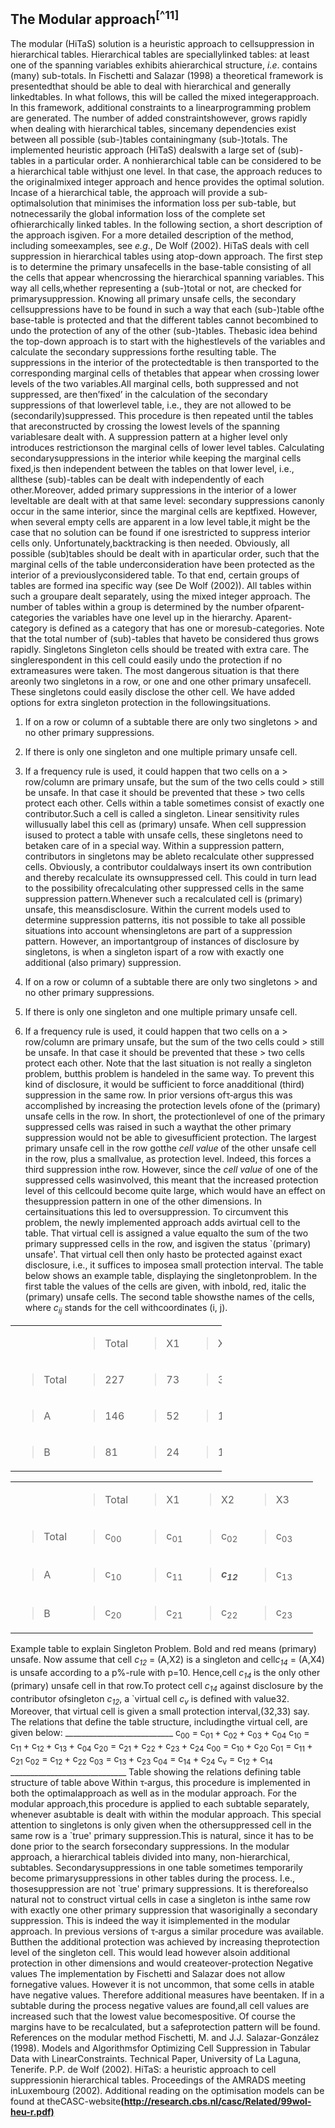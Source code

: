 ## The Modular approach^[^11]^
The modular (HiTaS) solution is a heuristic approach to cellsuppression in hierarchical tables. Hierarchical tables are speciallylinked tables: at least one of the spanning variables exhibits ahierarchical structure, *i.e*. contains (many) sub-totals.
In Fischetti and Salazar (1998) a theoretical framework is presentedthat should be able to deal with hierarchical and generally linkedtables. In what follows, this will be called the mixed integerapproach. In this framework, additional constraints to a linearprogramming problem are generated. The number of added constraintshowever, grows rapidly when dealing with hierarchical tables, sincemany dependencies exist between all possible (sub-)tables containingmany (sub-)totals. The implemented heuristic approach (HiTaS) dealswith a large set of (sub)-tables in a particular order. A nonhierarchical table can be considered to be a hierarchical table withjust one level. In that case, the approach reduces to the originalmixed integer approach and hence provides the optimal solution. Incase of a hierarchical table, the approach will provide a sub-optimalsolution that minimises the information loss per sub-table, but notnecessarily the global information loss of the complete set ofhierarchically linked tables.
In the following section, a short description of the approach isgiven. For a more detailed description of the method, including someexamples, see *e.g*., De Wolf (2002).
HiTaS deals with cell suppression in hierarchical tables using atop-down approach. The first step is to determine the primary unsafecells in the base-table consisting of all the cells that appear whencrossing the hierarchical spanning variables. This way all cells,whether representing a (sub-)total or not, are checked for primarysuppression. Knowing all primary unsafe cells, the secondary cellsuppressions have to be found in such a way that each (sub-)table ofthe base-table is protected and that the different tables cannot becombined to undo the protection of any of the other (sub-)tables. Thebasic idea behind the top-down approach is to start with the highestlevels of the variables and calculate the secondary suppressions forthe resulting table. The suppressions in the interior of the protectedtable is then transported to the corresponding marginal cells of thetables that appear when crossing lower levels of the two variables.All marginal cells, both suppressed and not suppressed, are then'fixed' in the calculation of the secondary suppressions of that lowerlevel table, i.e., they are not allowed to be (secondarily)suppressed. This procedure is then repeated until the tables that areconstructed by crossing the lowest levels of the spanning variablesare dealt with.
A suppression pattern at a higher level only introduces restrictionson the marginal cells of lower level tables. Calculating secondarysuppressions in the interior while keeping the marginal cells fixed,is then independent between the tables on that lower level, i.e., allthese (sub)-tables can be dealt with independently of each other.Moreover, added primary suppressions in the interior of a lower leveltable are dealt with at that same level: secondary suppressions canonly occur in the same interior, since the marginal cells are keptfixed.
However, when several empty cells are apparent in a low level table,it might be the case that no solution can be found if one isrestricted to suppress interior cells only. Unfortunately,backtracking is then needed.
Obviously, all possible (sub)tables should be dealt with in aparticular order, such that the marginal cells of the table underconsideration have been protected as the interior of a previouslyconsidered table. To that end, certain groups of tables are formed ina specific way (see De Wolf (2002)). All tables within such a groupare dealt separately, using the mixed integer approach.
The number of tables within a group is determined by the number ofparent-categories the variables have one level up in the hierarchy. Aparent-category is defined as a category that has one or moresub-categories. Note that the total number of (sub)-tables that haveto be considered thus grows rapidly.
Singletons
Singleton cells should be treated with extra care. The singlerespondent in this cell could easily undo the protection if no extrameasures were taken. The most dangerous situation is that there areonly two singletons in a row, or one and one other primary unsafecell. These singletons could easily disclose the other cell.
We have added options for extra singleton protection in the followingsituations.

1.  If on a row or column of a subtable there are only two singletons
    > and no other primary suppressions.

2.  If there is only one singleton and one multiple primary unsafe cell.

3.  If a frequency rule is used, it could happen that two cells on a
    > row/column are primary unsafe, but the sum of the two cells could
    > still be unsafe. In that case it should be prevented that these
    > two cells protect each other.
Cells within a table sometimes consist of exactly one contributor.Such a cell is called a singleton. Linear sensitivity rules willusually label this cell as (primary) unsafe. When cell suppression isused to protect a table with unsafe cells, these singletons need to betaken care of in a special way.
Within a suppression pattern, contributors in singletons may be ableto recalculate other suppressed cells. Obviously, a contributor couldalways insert its own contribution and thereby recalculate its ownsuppressed cell. This could in turn lead to the possibility ofrecalculating other suppressed cells in the same suppression pattern.Whenever such a recalculated cell is (primary) unsafe, this meansdisclosure.
Within the current models used to determine suppression patterns, itis not possible to take all possible situations into account whensingletons are part of a suppression pattern. However, an importantgroup of instances of disclosure by singletons, is when a singleton ispart of a row with exactly one additional (also primary) suppression.

1.  If on a row or column of a subtable there are only two singletons
    > and no other primary suppressions.

2.  If there is only one singleton and one multiple primary unsafe cell.

3.  If a frequency rule is used, it could happen that two cells on a
    > row/column are primary unsafe, but the sum of the two cells could
    > still be unsafe. In that case it should be prevented that these
    > two cells protect each other.
Note that the last situation is not really a singleton problem, butthis problem is handeled in the same way.
To prevent this kind of disclosure, it would be sufficient to force anadditional (third) suppression in the same row. In prior versions ofτ‑argus this was accomplished by increasing the protection levels ofone of the (primary) unsafe cells in the row. In short, the protectionlevel of one of the primary suppressed cells was raised in such a waythat the other primary suppression would not be able to givesufficient protection. The largest primary unsafe cell in the row gotthe *cell value* of the other unsafe cell in the row, plus a smallvalue, as protection level. Indeed, this forces a third suppression inthe row.
However, since the *cell value* of one of the suppressed cells wasinvolved, this meant that the increased protection level of this cellcould become quite large, which would have an effect on thesuppression pattern in one of the other dimensions. In certainsituations this led to oversuppression.
To circumvent this problem, the newly implemented approach adds avirtual cell to the table. That virtual cell is assigned a value equalto the sum of the two primary suppressed cells in the row, and isgiven the status \`(primary) unsafe\'. That virtual cell then only hasto be protected against exact disclosure, i.e., it suffices to imposea small protection interval.
The table below shows an example table, displaying the singletonproblem. In the first table the values of the cells are given, with inbold, red, italic the (primary) unsafe cells. The second table showsthe names of the cells, where *c*~*ij*~ stands for the cell withcoordinates (i, j).

+---------+---------+------+------+------+------+
|         | > Total | > X1 | > X2 | > X3 | > X4 |
+---------+---------+------+------+------+------+
| > Total | > 227   | > 73 | > 33 | > 93 | > 25 |
+---------+---------+------+------+------+------+
| > A     | > 146   | > 52 | > 15 | > 62 | > 17 |
+---------+---------+------+------+------+------+
| > B     | > 81    | > 24 | > 18 | > 31 | > 8  |
+---------+---------+------+------+------+------+

+---------+---------+---------+---------------------+---------+-----------------------+
|         | > Total | > X1    | > X2                | > X3    | > X4                  |
+---------+---------+---------+---------------------+---------+-----------------------+
| > Total | > c~00~ | > c~01~ | > c~02~             | > c~03~ | > c~04~               |
+---------+---------+---------+---------------------+---------+-----------------------+
| > A     | > c~10~ | > c~11~ | > ***c***~***12***~ | > c~13~ | > ***c***~***\ 14***~ |
+---------+---------+---------+---------------------+---------+-----------------------+
| > B     | > c~20~ | > c~21~ | > c~22~             | > c~23~ | > c~24~               |
+---------+---------+---------+---------------------+---------+-----------------------+
Example table to explain Singleton Problem.
Bold and red means (primary) unsafe.
Now assume that cell *c*~*12*~ = (A,X2) is a singleton and cell*c*~*14*~ = (A,X4) is unsafe according to a p%-rule with p=10. Hence,cell *c*~*14*\ ~is the only other (primary) unsafe cell in that row.To protect cell *c*~*14*~ against disclosure by the contributor ofsingleton *c*~*12*~, a \`virtual cell *c*~*v*~ is defined with value32. Moreover, that virtual cell is given a small protection interval,(32,33) say. The relations that define the table structure, includingthe virtual cell, are given below:
\_\_\_\_\_\_\_\_\_\_\_\_\_\_\_\_\_\_\_\_\_\_\_\_\_\_\_
c~00~ = c~01\ ~+ c~02\ ~+ c~03\ ~+ c~04~
c~10~ = c~11\ ~+ c~12\ ~+ c~13\ ~+ c~04~
c~20~ = c~21\ ~+ c~22\ ~+ c~23\ ~+ c~24~
c~00~ = c~10\ ~+ c~20~
c~01~ = c~11\ ~+ c~21~
c~02~ = c~12\ ~+ c~22~
c~03~ = c~13\ ~+ c~23~
c~04~ = c~14\ ~+ c~24~
c~v~ = c~12\ ~+ c~14~
\_\_\_\_\_\_\_\_\_\_\_\_\_\_\_\_\_\_\_\_\_\_\_\_\_\_\_\_\_
Table showing the relations defining table structure of table above
Within τ‑argus, this procedure is implemented in both the optimalapproach as well as in the modular approach. For the modular approach,this procedure is applied to each subtable separately, whenever asubtable is dealt with within the modular approach.
This special attention to singletons is only given when the othersuppressed cell in the same row is a \`true\' primary suppression.This is natural, since it has to be done prior to the search forsecondary suppressions. In the modular approach, a hierarchical tableis divided into many, non-hierarchical, subtables. Secondarysuppressions in one table sometimes temporarily become primarysuppressions in other tables during the process. I.e., thosesuppression are not \`true\' primary suppressions. It is thereforealso natural not to construct virtual cells in case a singleton is inthe same row with exactly one other primary suppression that wasoriginally a secondary suppression. This is indeed the way it isimplemented in the modular approach.
In previous versions of τ‑argus a similar procedure was available. Butthen the additional protection was achieved by increasing theprotection level of the singleton cell. This would lead however alsoin additional protection in other dimensions and would createover-protection
Negative values
The implementation by Fischetti and Salazar does not allow fornegative values. However it is not uncommon, that some cells in atable have negative values. Therefore additional measures have beentaken. If in a subtable during the process negative values are found,all cell values are increased such that the lowest value becomespositive. Of course the margins have to be recalculated, but a safeprotection pattern will be found.
References on the modular method
Fischetti, M. and J.J. Salazar-González (1998). Models and Algorithmsfor Optimizing Cell Suppression in Tabular Data with LinearConstraints. Technical Paper, University of La Laguna, Tenerife.
P.P. de Wolf (2002). HiTaS: a heuristic approach to cell suppressionin hierarchical tables. Proceedings of the AMRADS meeting inLuxembourg (2002).
Additional reading on the optimisation models can be found at theCASC-website[**(http://research.cbs.nl/casc/Related/99wol-heu-r.pdf)**](http://research.cbs.nl/casc/Related/99wol-heu-r.pdf)

